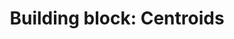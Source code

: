 ---
title: 'Building block: Centroids'
description: 'How **gyaan** stores embeddings and corresponding information'
icon: 'puzzle-piece'
---